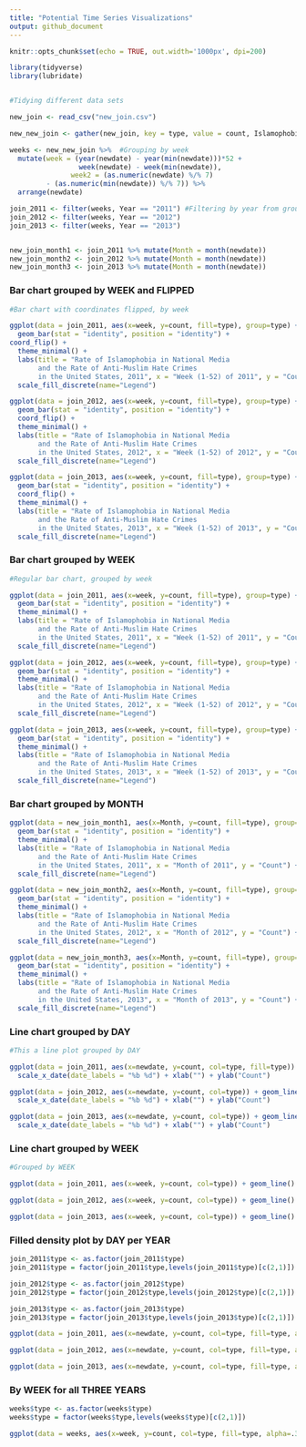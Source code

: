 ```yaml
---
title: "Potential Time Series Visualizations"
output: github_document
---
```


```r
knitr::opts_chunk$set(echo = TRUE, out.width='1000px', dpi=200)

library(tidyverse)
library(lubridate)



```


```r

#Tidying different data sets

new_join <- read_csv("new_join.csv")

new_new_join <- gather(new_join, key = type, value = count, Islamophobia, Anti_Muslim) #Creating "type" variable to plot both sets of data in one visualization

weeks <- new_new_join %>%  #Grouping by week
  mutate(week = (year(newdate) - year(min(newdate)))*52 + 
                 week(newdate) - week(min(newdate)),
               week2 = (as.numeric(newdate) %/% 7) 
         - (as.numeric(min(newdate)) %/% 7)) %>%
  arrange(newdate)

join_2011 <- filter(weeks, Year == "2011") #Filtering by year from grouped weeks data
join_2012 <- filter(weeks, Year == "2012")
join_2013 <- filter(weeks, Year == "2013")


new_join_month1 <- join_2011 %>% mutate(Month = month(newdate))
new_join_month2 <- join_2012 %>% mutate(Month = month(newdate))
new_join_month3 <- join_2013 %>% mutate(Month = month(newdate))

```

### Bar chart grouped by WEEK and FLIPPED

```r

#Bar chart with coordinates flipped, by week

ggplot(data = join_2011, aes(x=week, y=count, fill=type), group=type) + 
  geom_bar(stat = "identity", position = "identity") +
coord_flip() +
  theme_minimal() +
  labs(title = "Rate of Islamophobia in National Media 
       and the Rate of Anti-Muslim Hate Crimes 
       in the United States, 2011", x = "Week (1-52) of 2011", y = "Count") + 
  scale_fill_discrete(name="Legend")

ggplot(data = join_2012, aes(x=week, y=count, fill=type), group=type) + 
  geom_bar(stat = "identity", position = "identity") +
  coord_flip() +
  theme_minimal() +
  labs(title = "Rate of Islamophobia in National Media 
       and the Rate of Anti-Muslim Hate Crimes 
       in the United States, 2012", x = "Week (1-52) of 2012", y = "Count") + 
  scale_fill_discrete(name="Legend")

ggplot(data = join_2013, aes(x=week, y=count, fill=type), group=type) + 
  geom_bar(stat = "identity", position = "identity") +
  coord_flip() +
  theme_minimal() +
  labs(title = "Rate of Islamophobia in National Media 
       and the Rate of Anti-Muslim Hate Crimes 
       in the United States, 2013", x = "Week (1-52) of 2013", y = "Count") + 
  scale_fill_discrete(name="Legend")
```


### Bar chart grouped by WEEK


```r

#Regular bar chart, grouped by week

ggplot(data = join_2011, aes(x=week, y=count, fill=type), group=type) + 
  geom_bar(stat = "identity", position = "identity") +
  theme_minimal() +
  labs(title = "Rate of Islamophobia in National Media 
       and the Rate of Anti-Muslim Hate Crimes 
       in the United States, 2011", x = "Week (1-52) of 2011", y = "Count") + 
  scale_fill_discrete(name="Legend")

ggplot(data = join_2012, aes(x=week, y=count, fill=type), group=type) + 
  geom_bar(stat = "identity", position = "identity") +
  theme_minimal() +
  labs(title = "Rate of Islamophobia in National Media 
       and the Rate of Anti-Muslim Hate Crimes 
       in the United States, 2012", x = "Week (1-52) of 2012", y = "Count") + 
  scale_fill_discrete(name="Legend")

ggplot(data = join_2013, aes(x=week, y=count, fill=type), group=type) + 
  geom_bar(stat = "identity", position = "identity") +
  theme_minimal() +
  labs(title = "Rate of Islamophobia in National Media 
       and the Rate of Anti-Muslim Hate Crimes 
       in the United States, 2013", x = "Week (1-52) of 2013", y = "Count") + 
  scale_fill_discrete(name="Legend")

```

### Bar chart grouped by MONTH

```r

ggplot(data = new_join_month1, aes(x=Month, y=count, fill=type), group=type) + 
  geom_bar(stat = "identity", position = "identity") +
  theme_minimal() +
  labs(title = "Rate of Islamophobia in National Media 
       and the Rate of Anti-Muslim Hate Crimes 
       in the United States, 2011", x = "Month of 2011", y = "Count") + 
  scale_fill_discrete(name="Legend")

ggplot(data = new_join_month2, aes(x=Month, y=count, fill=type), group=type) + 
  geom_bar(stat = "identity", position = "identity") +
  theme_minimal() +
  labs(title = "Rate of Islamophobia in National Media 
       and the Rate of Anti-Muslim Hate Crimes 
       in the United States, 2012", x = "Month of 2012", y = "Count") + 
  scale_fill_discrete(name="Legend")

ggplot(data = new_join_month3, aes(x=Month, y=count, fill=type), group=type) + 
  geom_bar(stat = "identity", position = "identity") +
  theme_minimal() +
  labs(title = "Rate of Islamophobia in National Media 
       and the Rate of Anti-Muslim Hate Crimes 
       in the United States, 2013", x = "Month of 2013", y = "Count") + 
  scale_fill_discrete(name="Legend")
```



### Line chart grouped by DAY 

```r

#This a line plot grouped by DAY

ggplot(data = join_2011, aes(x=newdate, y=count, col=type, fill=type)) + geom_line() +
  scale_x_date(date_labels = "%b %d") + xlab("") + ylab("Count")

ggplot(data = join_2012, aes(x=newdate, y=count, col=type)) + geom_line() +
  scale_x_date(date_labels = "%b %d") + xlab("") + ylab("Count")

ggplot(data = join_2013, aes(x=newdate, y=count, col=type)) + geom_line() +
  scale_x_date(date_labels = "%b %d") + xlab("") + ylab("Count")
```


### Line chart grouped by WEEK
```r

#Grouped by WEEK

ggplot(data = join_2011, aes(x=week, y=count, col=type)) + geom_line() 

ggplot(data = join_2012, aes(x=week, y=count, col=type)) + geom_line() 

ggplot(data = join_2013, aes(x=week, y=count, col=type)) + geom_line() 

```

### Filled density plot by DAY per YEAR  

```r

join_2011$type <- as.factor(join_2011$type)
join_2011$type = factor(join_2011$type,levels(join_2011$type)[c(2,1)])

join_2012$type <- as.factor(join_2012$type)
join_2012$type = factor(join_2012$type,levels(join_2012$type)[c(2,1)])

join_2013$type <- as.factor(join_2013$type)
join_2013$type = factor(join_2013$type,levels(join_2013$type)[c(2,1)])

ggplot(data = join_2011, aes(x=newdate, y=count, col=type, fill=type, alpha=.3)) + geom_density(stat = "identity") + theme_minimal() + scale_fill_manual(values=c("#bfd0e0", "#027aca")) + scale_color_manual(values=c("#bfd0e0", "#027aca"))

ggplot(data = join_2012, aes(x=newdate, y=count, col=type, fill=type, alpha=.3)) + geom_density(stat = "identity") + theme_minimal() + scale_fill_manual(values=c("#bfd0e0", "#027aca")) + scale_color_manual(values=c("#bfd0e0", "#027aca"))

ggplot(data = join_2013, aes(x=newdate, y=count, col=type, fill=type, alpha=.3)) + geom_density(stat = "identity") + theme_minimal() + scale_fill_manual(values=c("#bfd0e0", "#027aca")) + scale_color_manual(values=c("#bfd0e0", "#027aca"))
```

### By WEEK for all THREE YEARS

```r

weeks$type <- as.factor(weeks$type)
weeks$type = factor(weeks$type,levels(weeks$type)[c(2,1)])

ggplot(data = weeks, aes(x=week, y=count, col=type, fill=type, alpha=.3)) + geom_density(stat = "identity") + theme_minimal() + scale_fill_manual(values=c("#bfd0e0", "#027aca")) + scale_color_manual(values=c("#bfd0e0", "#027aca"))

```


